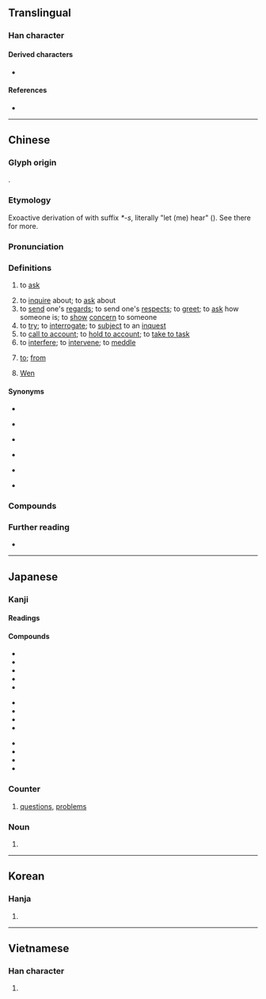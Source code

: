 {{also|问}}
{{character info}}
==Translingual==
{{stroke order|type=animate}}
{{stroke order|type=alternative}}<!-- Are these traditional/modern, in some order? Check at commons too. -->

===Han character===
{{Han char|rn=30|rad=口|as=08|sn=11|four=77607|canj=ANR|ids=⿵門口}}

====Derived characters====
* {{l|mul|[[𠍒]], [[𠼋]], [[𢴌]], [[𣼶]], [[𣙎]], [[𥏿]], [[𦄞]], [[𫍋]], [[𡫡]], [[𥐔]], [[𧢈]], [[𦟲]], [[蔄]]}}

====References====
* {{Han ref|kx=0195.100|dkj=03814|dj=0416.100|hdz=74284.030|uh=554F|ud=21839|bh=B0DD|bd=45277}}

----

==Chinese==
{{zh-forms|s=问}}

===Glyph origin===
{{Han etym}}
{{Han compound|門|口|ls=psc|c1=p|c2=s}}.

===Etymology===
Exoactive derivation of {{och-l|聞|id=1|to hear}} with suffix ''*-s'', literally "let (me) hear" ({{zh-ref|Schuessler, 2007}}). See there for more.

===Pronunciation===
{{zh-pron
|m=wèn
|m-s=wen4
|dg=вын3
|c=man6
|c-t=mun5
|g=un5
|h=pfs=mun;gd=mun4
|j=veng3
|mb=mō̤ng
|md=muóng/ông
|md_note=muóng - vernacular; ông - literary
|mn=xm,qz,jj,tp,kh,tn,tc,hc,sx,km,mg:mn̄g/zz,yl:mūi/lk:mňg/ml,jj,tw:būn
|mn_note=mn̄g/mūi/mňg - vernacular; būn - literary
|mn-t=mung7/meng7
|mn-t_note=meng7 - Chaoyang, Jieyang
|w=3men
|x=un5/un4
|x_note=un5 - vernacular; un4 - literary
|mc=y
|oc=y
|ma=y
|cat=v,n,prep,pn
}}

===Definitions===
{{zh-hanzi}}

# to [[ask]]
#: {{zh-x|我 能 '''問''' 個 問題 嗎？|May I '''ask''' a question?}}
#: {{zh-x|問 他 到 哪兒{r} 去。|'''Ask''' him where to go.}}
#: {{zh-x|你 問 我，我 問 邊個？|You ask me, but who do I ask? → I don't know the answer to your question.|C}}
# to [[inquire]] about; to [[ask]] about
# to [[send]] one's [[regards]]; to send one's [[respect]]s; to [[greet]]; to [[ask]] how someone is; to [[show]] [[concern]] to someone
# to [[try]]; to [[interrogate]]; to [[subject]] to an [[inquest]]
# to [[call to account]]; to [[hold to account]]; to [[take to task]]
# to [[interfere]]; to [[intervene]]; to [[meddle]]
# {{lb|zh|colloquial}} [[to]]; [[from]]
# {{surname|zh|dot=:}} [[Wen]]

====Synonyms====
* {{s|to ask}}
{{zh-syn-saurus|發問}}
* {{s|to inquire about}}
{{zh-syn-saurus|打聽}}
* {{s|to send one's regards}}
{{zh-syn-saurus|問候}}
* {{s|to try}}
{{zh-syn-saurus|審訊}}
* {{s|to call to account}}
{{zh-syn-saurus|質問}}
* {{s|to interfere}}
{{zh-syn-saurus|干預}}

===Compounds===
{{zh-der|請問|問題|三推六問|三敲六問|下問|不問|不問皁白|不問青黃|不恥下問|不相聞問|不聞不問|不通聞問|不過問|丙吉問牛|乏人問津|人口問題|候問|借問|做學問|偢問|元好問|先決問題|入國問俗|入境問俗|入境問禁|六問三推|冷帳不問|出問題|刑問|刨根問底|動問|勘問|勞工問題|反問|反躬自問|取問|叮問|吉問|含蓼問疾|呵壁問天|問一答十|問七問八|問世|問事|問事獄具|問住|問俗|問候|問卜|問屋|問卷|問卷調查|問名|問天買卦|問好|問字|問安|問安視膳|問官|問官答花|問寒問暖|問寢|問對|問心|問心無愧|問成|問政|問斷|問東問西|問柳尋花|問柳評花|問案|問津|問牛|問牛知馬|問理|問當|問禁|問答|問答題|問結|問罪|問罪之師|問羊知馬|問肯|問舍求田|問荊|問號|問訊|問診|問話|問諸水濱|問路|問輸|問道於盲|問遣|問遺|問長問短|問難|問頭|問題兒童|問題劇|問題少年|問鼎|嘉問|噓寒問暖|國策顧問|垂問|執經問難|大學問|天問|套問|好問|存問|學問|學問有素|學問淵博|宋之問|家問|家庭訪問|審問|尋山問水|尋根問底|尋花問柳|尋芳問柳|弔問|弔喪問疾|弔死問疾|慰問|慰問金|打個問號|打問|打問訊|扣問|承問|投石問路|拷問|拿問|按問|捫心自問|掏問|採風問俗|探問|推問|提問|搜根問底|摘三問四|撫心自問|撫躬自問|擿問|啟問|明知故問|書目答問|望聞問切|查問|根問|案問|楚莊問鼎|榕壇問業|榮問|此問彼難|每事問|民生問題|求田問舍|求神問卜|沒學問|治問|泛問|淑問|潛圖問鼎|激問|無人問津|煩問|理問|疑問|疑問代詞|疑問句|疑問號|發問|白問|盤問|盤根問底|瞅問|社會問題|程序問題|究問|答問|答非所問|策問|素問|細問|絕問|置而不問|老人問題|老齡問題|考問|耕當問奴|聘問|聞問|聲問|臨問|自問|興師問罪|舍本問末|衢室之問|觀風問俗|訊問|記問|訪問|訪問團|訪問法|設問|詢問|試問|詰問|調問|讎問|責問|質問|質疑問難|購問|載酒問字|巡問|追問|通問|逼問|過問|釘問|雞鳴問寢|電話訪問|青年問題|音問|音問兩絕|音問杳然|音問相繼|顧問|飛蓬之問|體問|黃帝素問|黑人問題}}

===Further reading===
* {{thcwd|7044}}

{{zh-cat|Beginning}}

----

==Japanese==

===Kanji===
{{ja-kanji|grade=3|rs=口08}}

====Readings====
{{ja-readings
|goon=もん
|kanon=ぶん
|kun=と-い<と-ひ, と-う<と-ふ, とん-
|nanori=はる
}}

====Compounds====
{{rel-top}}
{{top3}}
* {{ja-r|問%題|もん%だい}}
* {{ja-r|問%答|もん%どう}}
* {{ja-r|問う|と.う}}
* {{ja-r|不%問|ふ%もん}}
* {{ja-r|学%問|がく%もん}}
{{mid3}}
* {{ja-r|質%問|しつ%もん}}
* {{ja-r|疑%問|ぎ%もん}}
* {{ja-r|一%問|いち%もん}}
* {{ja-r|尋%問|じん%もん}}
{{mid3}}
* {{ja-r|喚%問|かん%もん}}
* {{ja-r|検%問|けん%もん}}
* {{ja-r|詰%問|きつ%もん}}
* {{ja-r|拷%問|ごう%もん}}
{{bottom}}
{{rel-bottom}}

===Counter===
{{ja-pos|もん|counter}}

# [[question]]s, [[problem]]s

===Noun===
{{ja-noun|とい}}

# {{alternative form of|ja|問い}}

----

==Korean==

===Hanja===
{{ko-hanja|묻다|물을|문}}

# {{hanja form of|문|[[ask]]; [[question]]}}

----

==Vietnamese==

===Han character===
{{vi-readings|reading=vấn, vắn, vắng, vẩn, vặn|rs=口08}}

# {{rfdef|vi|sort=口08}}